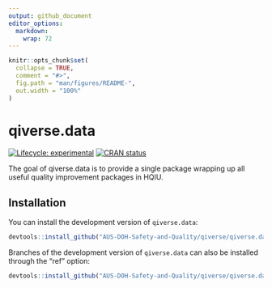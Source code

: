 ```yaml
---
output: github_document
editor_options: 
  markdown: 
    wrap: 72
---
```


<!-- README.md is generated from README.Rmd. Please edit that file -->

```r
knitr::opts_chunk$set(
  collapse = TRUE,
  comment = "#>",
  fig.path = "man/figures/README-",
  out.width = "100%"
)
```

# qiverse.data

<!-- badges: start -->

[![Lifecycle:
experimental](https://img.shields.io/badge/lifecycle-experimental-orange.svg)](https://lifecycle.r-lib.org/articles/stages.html#experimental)
[![CRAN
status](https://www.r-pkg.org/badges/version/qiverse.data)](https://CRAN.R-project.org/package=qiverse.data)

<!-- badges: end -->

The goal of qiverse.data is to provide a single package wrapping up all
useful quality improvement packages in HQIU.

## Installation

You can install the development version of `qiverse.data`:

``` r
devtools::install_github("AUS-DOH-Safety-and-Quality/qiverse/qiverse.data")
```

Branches of the development version of `qiverse.data` can also be installed
through the "ref" option:

``` r
devtools::install_github("AUS-DOH-Safety-and-Quality/qiverse/qiverse.data", ref = "branch-a")
```


